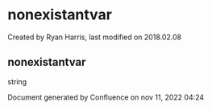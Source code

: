 
# nonexistantvar 

 Created by  Ryan Harris, last modified on 2018.02.08

## nonexistantvar

string

Document generated by Confluence on nov 11, 2022 04:24
